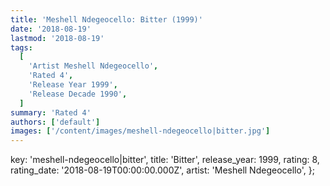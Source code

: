 ```yaml
---
title: 'Meshell Ndegeocello: Bitter (1999)'
date: '2018-08-19'
lastmod: '2018-08-19'
tags:
  [
    'Artist Meshell Ndegeocello',
    'Rated 4',
    'Release Year 1999',
    'Release Decade 1990',
  ]
summary: 'Rated 4'
authors: ['default']
images: ['/content/images/meshell-ndegeocello|bitter.jpg']
---
```


  key: 'meshell-ndegeocello|bitter',
  title: 'Bitter',
  release_year: 1999,
  rating: 8,
  rating_date: '2018-08-19T00:00:00.000Z',
  artist: 'Meshell Ndegeocello',
};

<MusicRating data={data} />
